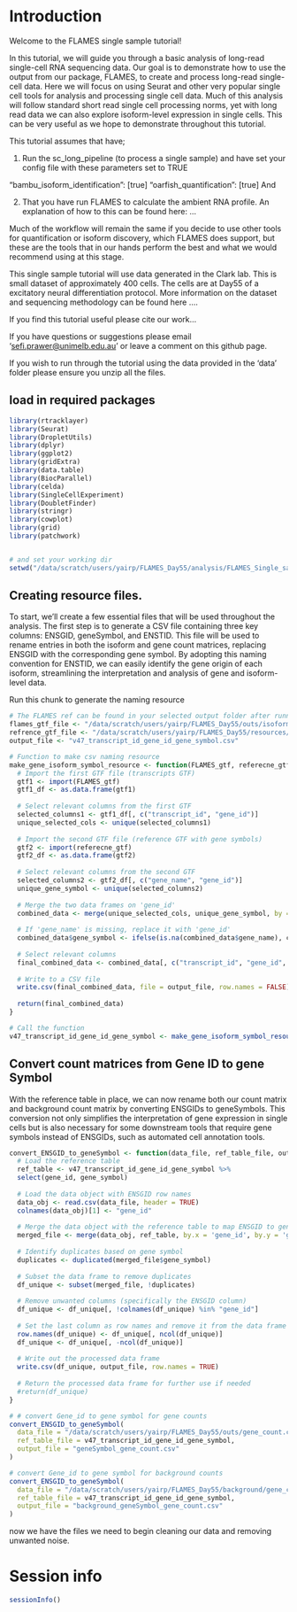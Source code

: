 # Introduction

Welcome to the FLAMES single sample tutorial!

In this tutorial, we will guide you through a basic analysis of long-read single-cell RNA sequencing data. Our goal is to demonstrate how to use the output from our package, FLAMES, to create and process long-read single-cell data. Here we will focus on using Seurat and other very popular single cell tools for analysis and processing single cell data. Much of this analysis will follow standard short read single cell processing norms, yet with long read data we can also explore isoform-level expression in single cells. This can be very useful as we hope to demonstrate throughout this tutorial.

This tutorial assumes that have;

1.  Run the sc_long_pipeline (to process a single sample) and have set your config file with these parameters set to TRUE

"bambu_isoform_identification": [true] "oarfish_quantification": [true] And

2.  That you have run FLAMES to calculate the ambient RNA profile. An explanation of how to this can be found here: ...

Much of the workflow will remain the same if you decide to use other tools for quantification or isoform discovery, which FLAMES does support, but these are the tools that in our hands perform the best and what we would recommend using at this stage.

This single sample tutorial will use data generated in the Clark lab. This is small dataset of approximately 400 cells. The cells are at Day55 of a excitatory neural differentiation protocol. More information on the dataset and sequencing methodology can be found here ....

If you find this tutorial useful please cite our work...

If you have questions or suggestions please email '[sefi.prawer\@unimelb.edu.au](mailto:sefi.prawer@unimelb.edu.au){.email}' or leave a comment on this github page. 

If you wish to run through the tutorial using the data provided in the 'data' folder please ensure you unzip all the files. 

## load in required packages

```r
library(rtracklayer)
library(Seurat)
library(DropletUtils)
library(dplyr)
library(ggplot2)
library(gridExtra)
library(data.table)
library(BiocParallel)
library(celda)
library(SingleCellExperiment)
library(DoubletFinder)
library(stringr)
library(cowplot)
library(grid)
library(patchwork)


# and set your working dir 
setwd("/data/scratch/users/yairp/FLAMES_Day55/analysis/FLAMES_Single_sample_tutorial")
```

## Creating resource files.

To start, we'll create a few essential files that will be used throughout the analysis. The first step is to generate a CSV file containing three key columns: ENSGID, geneSymbol, and ENSTID. This file will be used to rename entries in both the isoform and gene count matrices, replacing ENSGID with the corresponding gene symbol. By adopting this naming convention for ENSTID, we can easily identify the gene origin of each isoform, streamlining the interpretation and analysis of gene and isoform-level data.

Run this chunk to generate the naming resource

```r

# The FLAMES ref can be found in your selected output folder after running the Flames pipeline.
flames_gtf_file <- "/data/scratch/users/yairp/FLAMES_Day55/outs/isoform_annotated.gtf"
refrence_gtf_file <- "/data/scratch/users/yairp/FLAMES_Day55/resources/gencode.v47.annotation.gtf"
output_file <- "v47_transcript_id_gene_id_gene_symbol.csv"

# Function to make csv naming resource 
make_gene_isoform_symbol_resource <- function(FLAMES_gtf, referecne_gtf, output_file) {
  # Import the first GTF file (transcripts GTF)
  gtf1 <- import(FLAMES_gtf)
  gtf1_df <- as.data.frame(gtf1)
  
  # Select relevant columns from the first GTF
  selected_columns1 <- gtf1_df[, c("transcript_id", "gene_id")]
  unique_selected_cols <- unique(selected_columns1)
  
  # Import the second GTF file (reference GTF with gene symbols)
  gtf2 <- import(referecne_gtf)
  gtf2_df <- as.data.frame(gtf2)
  
  # Select relevant columns from the second GTF
  selected_columns2 <- gtf2_df[, c("gene_name", "gene_id")]
  unique_gene_symbol <- unique(selected_columns2)
  
  # Merge the two data frames on 'gene_id'
  combined_data <- merge(unique_selected_cols, unique_gene_symbol, by = "gene_id", all.x = TRUE)
  
  # If 'gene_name' is missing, replace it with 'gene_id'
  combined_data$gene_symbol <- ifelse(is.na(combined_data$gene_name), combined_data$gene_id, combined_data$gene_name)
  
  # Select relevant columns
  final_combined_data <- combined_data[, c("transcript_id", "gene_id", "gene_symbol")]
  
  # Write to a CSV file
  write.csv(final_combined_data, file = output_file, row.names = FALSE)
  
  return(final_combined_data)
}

# Call the function
v47_transcript_id_gene_id_gene_symbol <- make_gene_isoform_symbol_resource(flames_gtf_file, refrence_gtf_file, output_file)

```

## Convert count matrices from Gene ID to gene Symbol

With the reference table in place, we can now rename both our count matrix and background count matrix by converting ENSGIDs to geneSymbols. This conversion not only simplifies the interpretation of gene expression in single cells but is also necessary for some downstream tools that require gene symbols instead of ENSGIDs, such as automated cell annotation tools.

```r
convert_ENSGID_to_geneSymbol <- function(data_file, ref_table_file, output_file) {
  # Load the reference table
  ref_table <- v47_transcript_id_gene_id_gene_symbol %>%
  select(gene_id, gene_symbol)
  
  # Load the data object with ENSGID row names
  data_obj <- read.csv(data_file, header = TRUE)
  colnames(data_obj)[1] <- "gene_id"
  
  # Merge the data object with the reference table to map ENSGID to gene symbol
  merged_file <- merge(data_obj, ref_table, by.x = 'gene_id', by.y = 'gene_id')
  
  # Identify duplicates based on gene symbol
  duplicates <- duplicated(merged_file$gene_symbol)
  
  # Subset the data frame to remove duplicates
  df_unique <- subset(merged_file, !duplicates)
  
  # Remove unwanted columns (specifically the ENSGID column)
  df_unique <- df_unique[, !colnames(df_unique) %in% "gene_id"]
  
  # Set the last column as row names and remove it from the data frame
  row.names(df_unique) <- df_unique[, ncol(df_unique)]
  df_unique <- df_unique[, -ncol(df_unique)]
  
  # Write out the processed data frame
  write.csv(df_unique, output_file, row.names = TRUE)
  
  # Return the processed data frame for further use if needed
  #return(df_unique)
}

# # convert Gene_id to gene symbol for gene counts
convert_ENSGID_to_geneSymbol(
  data_file = "/data/scratch/users/yairp/FLAMES_Day55/outs/gene_count.csv",
  ref_table_file = v47_transcript_id_gene_id_gene_symbol,
  output_file = "geneSymbol_gene_count.csv"
)

# convert Gene_id to gene symbol for background counts
convert_ENSGID_to_geneSymbol(
  data_file = "/data/scratch/users/yairp/FLAMES_Day55/background/gene_count.csv",
  ref_table_file = v47_transcript_id_gene_id_gene_symbol,
  output_file = "background_geneSymbol_gene_count.csv"
)

```

now we have the files we need to begin cleaning our data and removing unwanted noise.

# Session info

```r
sessionInfo()
```
